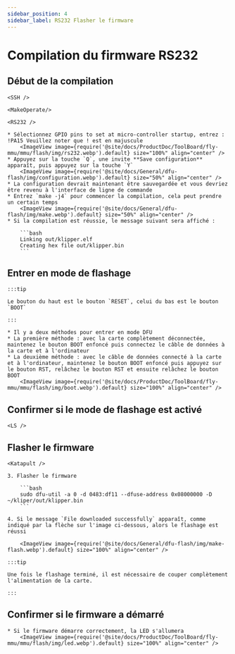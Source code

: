```yaml
---
sidebar_position: 4
sidebar_label: RS232 Flasher le firmware
---
```




# Compilation du firmware RS232

## Début de la compilation

    <SSH />

    <MakeOperate/>

    <RS232 />

    * Sélectionnez GPIO pins to set at micro-controller startup, entrez : !PA15 Veuillez noter que ! est en majuscule
        <ImageView image={require('@site/docs/ProductDoc/ToolBoard/fly-mmu/mmu/flash/img/rs232.webp').default} size="100%" align="center" />
    * Appuyez sur la touche `Q`, une invite **Save configuration** apparaît, puis appuyez sur la touche `Y`
        <ImageView image={require('@site/docs/General/dfu-flash/img/configuration.webp').default} size="50%" align="center" />
    * La configuration devrait maintenant être sauvegardée et vous devriez être revenu à l'interface de ligne de commande
    * Entrez `make -j4` pour commencer la compilation, cela peut prendre un certain temps
        <ImageView image={require('@site/docs/General/dfu-flash/img/make.webp').default} size="50%" align="center" />
    * Si la compilation est réussie, le message suivant sera affiché :

        ```bash
        Linking out/klipper.elf
        Creating hex file out/klipper.bin
        ```


## Entrer en mode de flashage

    :::tip

    Le bouton du haut est le bouton `RESET`, celui du bas est le bouton `BOOT`

    :::

    * Il y a deux méthodes pour entrer en mode DFU
    * La première méthode : avec la carte complètement déconnectée, maintenez le bouton BOOT enfoncé puis connectez le câble de données à la carte et à l'ordinateur
    * La deuxième méthode : avec le câble de données connecté à la carte et à l'ordinateur, maintenez le bouton BOOT enfoncé puis appuyez sur le bouton RST, relâchez le bouton RST et ensuite relâchez le bouton BOOT
        <ImageView image={require('@site/docs/ProductDoc/ToolBoard/fly-mmu/mmu/flash/img/boot.webp').default} size="100%" align="center" />

## Confirmer si le mode de flashage est activé

    <LS />


## Flasher le firmware 
    
    <Katapult />
    
    3. Flasher le firmware
    
        ```bash
        sudo dfu-util -a 0 -d 0483:df11 --dfuse-address 0x08000000 -D ~/kliper/out/klipper.bin
        ```

    4. Si le message `File downloaded successfully` apparaît, comme indiqué par la flèche sur l'image ci-dessous, alors le flashage est réussi

        <ImageView image={require('@site/docs/General/dfu-flash/img/make-flash.webp').default} size="100%" align="center" />

    :::tip

    Une fois le flashage terminé, il est nécessaire de couper complètement l'alimentation de la carte.

    :::

## Confirmer si le firmware a démarré

    * Si le firmware démarre correctement, la LED s'allumera
        <ImageView image={require('@site/docs/ProductDoc/ToolBoard/fly-mmu/mmu/flash/img/led.webp').default} size="100%" align="center" />